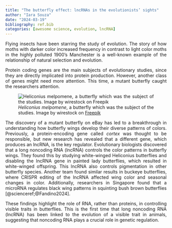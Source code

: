 ```yaml
---
title: "The butterfly effect: lncRNAs in the evolutionists’ sights"
author: "Iara Souza"
date: "2024-03-19"
bibliography: ref.bib
categories: [awesome science, evolution, lncRNA]
---
```


<style>
body {
text-align: justify}
</style>

Flying insects have been starring the study of evolution. The story of how moths with darker color increased frequency in contrast to light color moths in the highly polluted 1900’s Manchester is a well-known example of the relationship of natural selection and evolution. 

Protein coding genes are the main subjects of evolutionary studies, since they are directly implicated into protein production. However, another class of genes might need more attention. This time, a mutant butterfly caught the researchers attention.

![*Heliconius melpomene*, a butterfly which was the subject of the studies. Image by wirestock on [Freepik](https://www.freepik.com/free-photo/vertical-closeup-shot-red-butterfly-sitting-flowe_14110155.htm#fromView=search&page=1&position=11&uuid=ee6c69d8-3dd9-4288-9ef7-bb0c948d4de3)](fig1.jpg)


The discovery of a mutant butterfly on eBay has led to a breakthrough in understanding how butterfly wings develop their diverse patterns of colors. Previously, a protein-encoding gene called *cortex* was thought to be responsible, but new research has revealed that a different gene, which produces an lncRNA, is the key regulator. Evolutionary biologists discovered that a long noncoding RNA (lncRNA) controls the color patterns in butterfly wings. They found this by studying white-winged Heliconius butterflies and disabling the lncRNA gene in painted lady butterflies, which resulted in white-winged offspring. This lncRNA also controls pigmentation in other butterfly species. Another team found similar results in buckeye butterflies, where CRISPR editing of the lncRNA affected wing color and seasonal changes in color. Additionally, researchers in Singapore found that a microRNA regulates black wing patterns in squinting bush brown butterflies [@scienceref;@Fandino2024]. 

These findings highlight the role of RNA, rather than proteins, in controlling visible traits in butterflies. This is the first time that long noncoding RNA (lncRNA) has been linked to the evolution of a visible trait in animals, suggesting that noncoding RNA plays a crucial role in genetic regulation.

